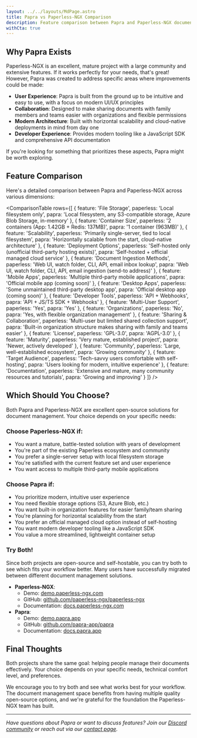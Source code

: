 ```yaml
---
layout: ../../layouts/MdPage.astro
title: Papra vs Paperless-NGX Comparison
description: Feature comparison between Papra and Paperless-NGX document management systems. Compare storage, scalability, collaboration, and deployment options.
withCta: true
---
```



## Why Papra Exists

Paperless-NGX is an excellent, mature project with a large community and extensive features. If it works perfectly for your needs, that's great! However, Papra was created to address specific areas where improvements could be made:

- **User Experience**: Papra is built from the ground up to be intuitive and easy to use, with a focus on modern UI/UX principles
- **Collaboration**: Designed to make sharing documents with family members and teams easier with organizations and flexible permissions
- **Modern Architecture**: Built with horizontal scalability and cloud-native deployments in mind from day one
- **Developer Experience**: Provides modern tooling like a JavaScript SDK and comprehensive API documentation

If you're looking for something that prioritizes these aspects, Papra might be worth exploring.

## Feature Comparison

Here's a detailed comparison between Papra and Paperless-NGX across various dimensions:

<ComparisonTable
  rows={[
    {
      feature: 'File Storage',
      paperless: 'Local filesystem only',
      papra: 'Local filesystem, any S3-compatible storage, Azure Blob Storage, in-memory'
    },
    {
      feature: 'Container Size',
      paperless: '2 containers (App: 1.42GB + Redis: 137MB)',
      papra: '1 container (963MB)'
    },
    {
      feature: 'Scalability',
      paperless: 'Primarily single-server, tied to local filesystem',
      papra: 'Horizontally scalable from the start, cloud-native architecture'
    },
    {
      feature: 'Deployment Options',
      paperless: 'Self-hosted only (unofficial third-party hosting exists)',
      papra: 'Self-hosted + official managed cloud service'
    },
    {
      feature: 'Document Ingestion Methods',
      paperless: 'Web UI, watch folder, CLI, API, email inbox lookup',
      papra: 'Web UI, watch folder, CLI, API, email ingestion (send-to address)'
    },
    {
      feature: 'Mobile Apps',
      paperless: 'Multiple third-party mobile applications',
      papra: 'Official mobile app (coming soon)'
    },
    {
      feature: 'Desktop Apps',
      paperless: 'Some unmaintained third-party desktop app',
      papra: 'Official desktop app (coming soon)'
    },
    {
      feature: 'Developer Tools',
      paperless: 'API + Webhooks',
      papra: 'API + JS/TS SDK + Webhooks'
    },
    {
      feature: 'Multi-User Support',
      paperless: 'Yes',
      papra: 'Yes'
    },
    {
      feature: 'Organizations',
      paperless: 'No',
      papra: 'Yes, with flexible organization management'
    },
    {
      feature: 'Sharing & Collaboration',
      paperless: 'Multi-user but limited shared collection support',
      papra: 'Built-in organization structure makes sharing with family and teams easier'
    },
    {
      feature: 'License',
      paperless: 'GPL-3.0',
      papra: 'AGPL-3.0'
    },
    {
      feature: 'Maturity',
      paperless: 'Very mature, established project',
      papra: 'Newer, actively developed'
    },
    {
      feature: 'Community',
      paperless: 'Large, well-established ecosystem',
      papra: 'Growing community'
    },
    {
      feature: 'Target Audience',
      paperless: 'Tech-savvy users comfortable with self-hosting',
      papra: 'Users looking for modern, intuitive experience'
    },
    {
      feature: 'Documentation',
      paperless: 'Extensive and mature, many community resources and tutorials',
      papra: 'Growing and improving'
    }
  ]}
/>

## Which Should You Choose?

Both Papra and Paperless-NGX are excellent open-source solutions for document management. Your choice depends on your specific needs:

### Choose Paperless-NGX if:
- You want a mature, battle-tested solution with years of development
- You're part of the existing Paperless ecosystem and community
- You prefer a single-server setup with local filesystem storage
- You're satisfied with the current feature set and user experience
- You want access to multiple third-party mobile applications

### Choose Papra if:
- You prioritize modern, intuitive user experience
- You need flexible storage options (S3, Azure Blob, etc.)
- You want built-in organization features for easier family/team sharing
- You're planning for horizontal scalability from the start
- You prefer an official managed cloud option instead of self-hosting
- You want modern developer tooling like a JavaScript SDK
- You value a more streamlined, lightweight container setup

### Try Both!

Since both projects are open-source and self-hostable, you can try both to see which fits your workflow better. Many users have successfully migrated between different document management solutions.

- **Paperless-NGX**:
   - Demo: [demo.paperless-ngx.com](https://demo.paperless-ngx.com/)
   - GitHub: [github.com/paperless-ngx/paperless-ngx](https://github.com/paperless-ngx/paperless-ngx)
   - Documentation: [docs.paperless-ngx.com](https://docs.paperless-ngx.com/)
- **Papra**:
   - Demo: [demo.papra.app](https://demo.papra.app)
   - GitHub: [github.com/papra-app/papra](https://github.com/papra-app/papra)
   - Documentation: [docs.papra.app](https://docs.papra.app/)

## Final Thoughts

Both projects share the same goal: helping people manage their documents effectively. Your choice depends on your specific needs, technical comfort level, and preferences.

We encourage you to try both and see what works best for your workflow. The document management space benefits from having multiple quality open-source options, and we're grateful for the foundation the Paperless-NGX team has built.

---

*Have questions about Papra or want to discuss features? Join our [Discord community](https://discord.gg/8UPjzsrBNF) or reach out via our [contact page](/en/contact).*
